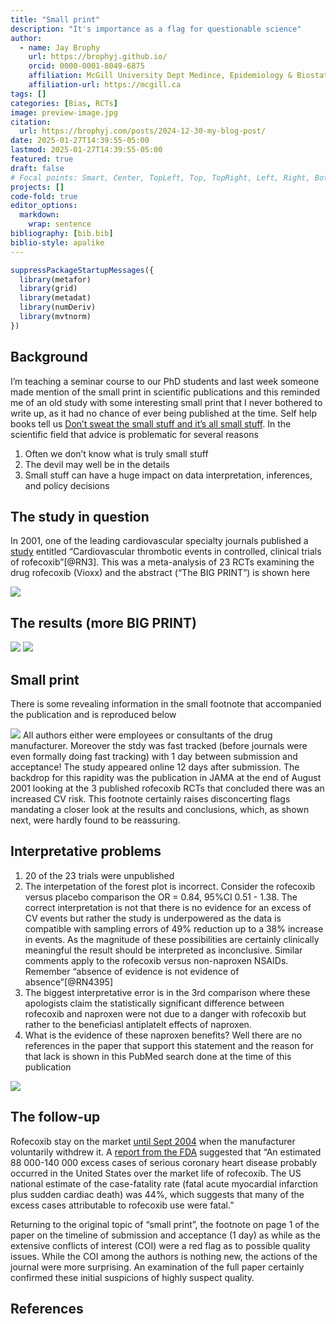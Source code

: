 ```yaml
---
title: "Small print"
description: "It's importance as a flag for questionable science"
author:
  - name: Jay Brophy
    url: https://brophyj.github.io/
    orcid: 0000-0001-8049-6875
    affiliation: McGill University Dept Medince, Epidemiology & Biostatistics
    affiliation-url: https://mcgill.ca 
tags: []
categories: [Bias, RCTs]
image: preview-image.jpg
citation: 
  url: https://brophyj.com/posts/2024-12-30-my-blog-post/ 
date: 2025-01-27T14:39:55-05:00
lastmod: 2025-01-27T14:39:55-05:00
featured: true
draft: false
# Focal points: Smart, Center, TopLeft, Top, TopRight, Left, Right, BottomLeft, Bottom, BottomRight.
projects: []
code-fold: true
editor_options: 
  markdown: 
    wrap: sentence
bibliography: [bib.bib]
biblio-style: apalike
---
```


```r
suppressPackageStartupMessages({
  library(metafor)
  library(grid)
  library(metadat)
  library(numDeriv)
  library(mvtnorm)
})
```

## Background

I'm teaching a seminar course to our PhD students and last week someone made mention of the small print in scientific publications and this reminded me of an old study with some interesting small print that I never bothered to write up, as it had no chance of ever being published at the time. Self help books tell us [Don't sweat the small stuff and it's all small stuff](https://www.amazon.ca/Dont-Sweat-Small-Stuff-Its/dp/073380084X/ref=sr_1_1?crid=3KKTGIGHVBKRQ&dib=eyJ2IjoiMSJ9.LjmGAkgJnSAOss_qPM0PPqVVnCRl0WKqv0NhlQJiY9xCRdKB_KaE5ljrwZCHG8yGF0VEpMdBqK6LSSxKFsJ_4GNyVYSYGs39B809OJcb6qSFILYghrB337b5sQYEPJp6t9cSmQzsZLOHPTbABNXaO98jgi9OcQR8N56AbBQNsxybXz6a2iSoxmJaGnqGZUnvyJ1MTrCv457dnQ3dOFlkYdFibXuSp-hYjct9ehI0GmJeYLXTWeQq8q9fwbpR7e5WgeyXcnjpxk6x_VEBohqgwF72XvKn8kVs_hZvh8N_JFt9mXb0EQZbhd8mRpbg41L_pqWnjy46qu6TpzUATryYaR9joH-RwKPxuZlJMB6KvXKcp6qQ_wI_Px-g8eKPMWhBJln6IhZ24fXoV5yFCHtvZKY4wx48vsz9MkHbSpwN54WjyL0ZE7_hyXavnA0o_j5r.nf61QHvhK0yB_sBv2QIvoAkbAZJYx8HS9sHQUBiXFgY&dib_tag=se&keywords=sweat+the+small+stuff+and+it%27s+all+small+stuff&qid=1738029160&sprefix=sweat+the+small+stuff+and+it%27s+all+small+stuff%2Caps%2C79&sr=8-1). In the scientific field that advice is problematic for several reasons      \        

  1. Often we don’t know what is truly small stuff   
  2. The devil may well be in the details   
  3. Small stuff can have a huge impact on data interpretation, inferences, and policy decisions

## The study in question

In 2001, one of the leading cardiovascular specialty journals published a [study](https://pubmed.ncbi.nlm.nih.gov/11696466/) entitled "Cardiovascular thrombotic events in controlled, clinical trials of rofecoxib"[@RN3]. This was a meta-analysis of 23 RCTs examining the drug rofecoxib (Vioxx) and the abstract ("The BIG PRINT") is shown here     

![](images/vioxx1.png)

## The results (more BIG PRINT)

![](images/vioxx2.png)
![](images/vioxx3.png)

## Small print

There is some revealing information in the small footnote that accompanied the publication and is reproduced below \     

![](images/vioxx4.png)
All authors either were employees or consultants of the drug manufacturer. Moreover the stdy was fast tracked (before journals were even formally doing fast tracking)  with 1 day between submission and acceptance! The study appeared online 12 days after submission. The backdrop for this rapidity was the publication in JAMA at the end of August 2001 looking at the 3 published rofecoxib RCTs that concluded there was an increased CV risk. This footnote certainly raises disconcerting flags mandating a closer look at the results and conclusions, which, as shown next, were hardly found to be reassuring. \     

## Interpretative problems   
1. 20 of the 23 trials were unpublished \     
2. The interpetation of the forest plot is incorrect. Consider the rofecoxib versus placebo comparison the OR = 0.84, 95%CI 0.51 - 1.38. The correct interpretation is not that there is no evidence for an excess of CV events but rather the study is underpowered as the data is compatible with sampling errors of 49% reduction up to a 38% increase in events. As the magnitude of these possibilities are certainly clinically meaningful the result should be interpreted as inconclusive. Similar comments apply to the rofecoxib versus non-naproxen NSAIDs. Remember "absence of evidence is not evidence of absence"[@RN4395]\      
3. The biggest interpretative error is in the 3rd comparison where these apologists claim the statistically significant difference between rofecoxib and naproxen were not due to a danger with rofecoxib but rather to the beneficiasl antiplatelt effects of naproxen. \    
4. What is the evidence of these naproxen benefits? Well there are no references in the paper that support this statement and the reason for that lack is shown in this PubMed search done at the time of this publication \      

![](images/vioxx5.png)

## The follow-up

Rofecoxib stay on the market [until Sept 2004](https://www.theguardian.com/world/2007/nov/09/usa.health) when the manufacturer voluntarily withdrew it. A [report from the FDA](https://pmc.ncbi.nlm.nih.gov/articles/PMC546095/#:~:text=The%20lead%20author%2C%20David%20Graham,to%20rofecoxib%20use%20were%20fatal.%E2%80%9D) suggested that "An estimated 88 000-140 000 excess cases of serious coronary heart disease probably occurred in the United States over the market life of rofecoxib. The US national estimate of the case-fatality rate (fatal acute myocardial infarction plus sudden cardiac death) was 44%, which suggests that many of the excess cases attributable to rofecoxib use were fatal.” \   

Returning to the original topic of "small print", the footnote on page 1 of the paper on the timeline of submission and acceptance (1 day) as while as the extensive conflicts of interest (COI) were a red flag as to possible quality issues. While the COI among the authors is nothing new, the actions of the journal were more surprising. An examination of the full paper certainly confirmed these initial suspicions of highly suspect quality. 

## References
